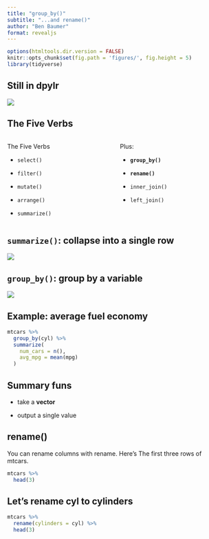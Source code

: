 ```yaml
---
title: "group_by()"
subtitle: "...and rename()"
author: "Ben Baumer"
format: revealjs
---
```


```r
options(htmltools.dir.version = FALSE)
knitr::opts_chunk$set(fig.path = 'figures/', fig.height = 5)
library(tidyverse)
```

## Still in dpylr

![](https://raw.githubusercontent.com/tidyverse/dplyr/master/man/figures/logo.png){fig-align="center"}

## The Five Verbs

::: columns
::: {.column width="50%"}
The Five Verbs

-   `select()`

-   `filter()`

-   `mutate()`

-   `arrange()`

-   `summarize()`
:::

::: {.column width="50%"}
Plus:

-   **`group_by()`**

-   **`rename()`**

-   `inner_join()`

-   `left_join()`
:::
:::

## `summarize()`: collapse into **a single row**

![](./images/summarize.png)

## `group_by()`: group by a variable

![](./images/group_by.png)

## Example: average fuel economy

```r
mtcars %>%
  group_by(cyl) %>%
  summarize(
    num_cars = n(),
    avg_mpg = mean(mpg)
  )

```

## Summary funs

-   take a **vector**

-   output a single value

##  {background-image="./images/summarize_funs.png" background-size="contain"}



## rename()

You can rename columns with rename. Here's The first three rows of mtcars.

```r
mtcars %>%
  head(3)

```

## Let's rename cyl to cylinders

```r
mtcars %>%
  rename(cylinders = cyl) %>%
  head(3)
```
